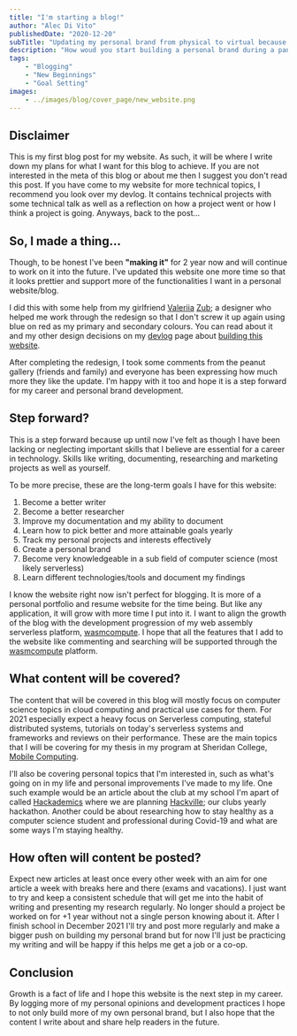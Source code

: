 ```yaml
---
title: "I'm starting a blog!"
author: "Alec Di Vito"
publishedDate: "2020-12-20"
subTitle: "Updating my personal brand from physical to virtual because of the pandemic"
description: "How woud you start building a personal brand during a pandemic? I thought that starting a blog would help so i'm making one and setting goals for what I want to accomplish."
tags:
    - "Blogging"
    - "New Beginnings"
    - "Goal Setting"
images:
    - ../images/blog/cover_page/new_website.png
---
```


## Disclaimer

This is my first blog post for my website. As such, it will be where I
write down my plans for what I want for this blog to achieve. If you are
not interested in the meta of this blog or about me then I suggest you
don't read this post. If you have come to my website for more technical
topics, I recommend you look over my devlog. It contains technical
projects with some technical talk as well as a reflection on how a
project went or how I think a project is going. Anyways, back to the
post...

<span>
<props.images.new_website alt="home page for alec divito" caption="Home page of new portfolio and blog" />
</span>


## So, I made a thing...

Though, to be honest I've been **"making it"** for 2 year now and will
continue to work on it into the future. I've updated this website one
more time so that it looks prettier and support more of the
functionalities I want in a personal website/blog.

I did this with some help from my girlfriend
[Valeriia](https://www.linkedin.com/in/val-z/) [Zub](https://www.val-z.com/);
a designer who helped me work through the redesign so that I don't screw
it up again using blue on red as my primary and secondary colours. You
can read about it and my other design
decisions on my [devlog](/devlog) page about
[building this website](/devlog/website-update-1).

After completing the redesign, I took some comments from the peanut gallery
(friends and family) and everyone has been expressing how much more they
like the update. I'm happy with it too and hope it is a step forward
for my career and personal brand development.

## Step forward?

This is a step forward because up until now I've felt as though I have
been lacking or neglecting important skills that I believe are essential
for a career in technology. Skills like writing, documenting,
researching and marketing projects as well as yourself.

To be more precise, these are the long-term goals I have for this
website:

1.  Become a better writer
2.  Become a better researcher
3.  Improve my documentation and my ability to document
4.  Learn how to pick better and more attainable goals yearly
5.  Track my personal projects and interests effectively
6.  Create a personal brand
7.  Become very knowledgeable in a sub field of computer science (most likely serverless)
8.  Learn different technologies/tools and document my findings

I know the website right now isn't perfect for blogging. It is more of a
personal portfolio and resume website for the time being. But like any
application, it will grow with more time I put into it. I want to align
the growth of the blog with the development progression of my web
assembly serverless platform, [wasmcompute](https://wasmcompute.com/). I
hope that all the features that I add to the website like commenting and
searching will be supported through the
[wasmcompute](https://wasmcompute.com/) platform.

## What content will be covered?

The content that will be covered in this blog will mostly focus on
computer science topics in cloud computing and practical use cases for
them. For 2021 especially expect a heavy focus on Serverless computing,
stateful distributed systems, tutorials on today's serverless systems
and frameworks and reviews on their performance. These are the main
topics that I will be covering for my thesis in my program at Sheridan
College, [Mobile Computing](https://academics.sheridancollege.ca/programs/bachelor-computer-science-mobile-computing).

I'll also be covering personal topics that I'm interested in, such as
what's going on in my life and personal improvements I've made to my
life. One such example would be an article about the club at my school
I'm apart of called [Hackademics](https://www.hackademics.club/) where
we are planning [Hackville](https://hackville.io/); our clubs yearly
hackathon. Another could be about researching how to stay healthy as a
computer science student and professional during Covid-19 and what are
some ways I'm staying healthy.

## How often will content be posted?

Expect new articles at least once every other week with an aim for one
article a week with breaks here and there (exams and vacations). I just
want to try and keep a consistent schedule that will get me into the
habit of writing and presenting my research regularly. No longer should
a project be worked on for +1 year without not a single person knowing
about it. After I finish school in December 2021 I'll try and post more
regularly and make a bigger push on building my personal brand but for
now I'll just be practicing my writing and will be happy if this helps
me get a job or a co-op.

## Conclusion

Growth is a fact of life and I hope this website is the next step in my
career. By logging more of my personal opinions and development
practices I hope to not only build more of my own personal brand, but I
also hope that the content I write about and share help readers in the
future.
